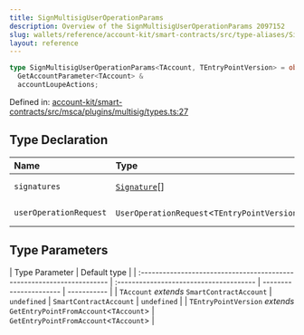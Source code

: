 ```yaml
---
title: SignMultisigUserOperationParams
description: Overview of the SignMultisigUserOperationParams 2097152
slug: wallets/reference/account-kit/smart-contracts/src/type-aliases/SignMultisigUserOperationParams
layout: reference
---
```


```ts
type SignMultisigUserOperationParams<TAccount, TEntryPointVersion> = object &
  GetAccountParameter<TAccount> &
  accountLoupeActions;
```

Defined in: [account-kit/smart-contracts/src/msca/plugins/multisig/types.ts:27](https://github.com/alchemyplatform/aa-sdk/blob/923a52171f7246172caf350853843e6680197da9/account-kit/smart-contracts/src/msca/plugins/multisig/types.ts#L27)

## Type Declaration

| Name                   | Type                                          | Defined in                                                                                                                                                                                                                      |
| :--------------------- | :-------------------------------------------- | :------------------------------------------------------------------------------------------------------------------------------------------------------------------------------------------------------------------------------ |
| `signatures`           | [`Signature`](Signature.mdx)\[]               | [account-kit/smart-contracts/src/msca/plugins/multisig/types.ts:35](https://github.com/alchemyplatform/aa-sdk/blob/923a52171f7246172caf350853843e6680197da9/account-kit/smart-contracts/src/msca/plugins/multisig/types.ts#L35) |
| `userOperationRequest` | `UserOperationRequest`\<`TEntryPointVersion`> | [account-kit/smart-contracts/src/msca/plugins/multisig/types.ts:34](https://github.com/alchemyplatform/aa-sdk/blob/923a52171f7246172caf350853843e6680197da9/account-kit/smart-contracts/src/msca/plugins/multisig/types.ts#L34) |

## Type Parameters

| Type Parameter                                                         | Default type                            |
| :--------------------------------------------------------------------- | :-------------------------------------- | ---------------------- | ----------- |
| `TAccount` _extends_ `SmartContractAccount`                            | `undefined`                             | `SmartContractAccount` | `undefined` |
| `TEntryPointVersion` _extends_ `GetEntryPointFromAccount`\<`TAccount`> | `GetEntryPointFromAccount`\<`TAccount`> |
